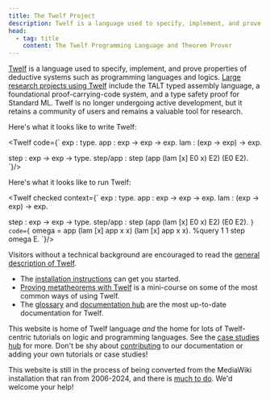 ```yaml
---
title: The Twelf Project
description: Twelf is a language used to specify, implement, and prove properties of deductive systems such as programming languages and logics.
head:
  - tag: title
    content: The Twelf Programming Language and Theorem Prover
---
```



[Twelf](/wiki/about-the-twelf-project/) is a language used to specify,
implement, and prove properties of deductive systems such as programming
languages and logics. [Large research projects using
Twelf](/wiki/research-projects-using-twelf/) include the TALT typed assembly
language, a foundational proof-carrying-code system, and a type safety proof
for Standard ML. Twelf is no longer undergoing active development, but it
retains a community of users and remains a valuable tool for research.

Here's what it looks like to write Twelf:

<Twelf code={`
exp : type.
app : exp -> exp -> exp.
lam : (exp -> exp) -> exp.

step : exp -> exp -> type.
step/app : step (app (lam [x] E0 x) E2) (E0 E2).
`}/>

Here's what it looks like to run Twelf:

<Twelf checked context={`
exp : type.
app : exp -> exp -> exp.
lam : (exp -> exp) -> exp.

step : exp -> exp -> type.
step/app : step (app (lam [x] E0 x) E2) (E0 E2).
`} code={`
omega = app (lam [x] app x x) (lam [x] app x x).
%query 1 1 step omega E.
`}/>

Visitors without a technical background are encouraged to read the [general
description of Twelf](/wiki/general-description-of-twelf/).

- The [installation instructions](/download/) can get you started.
- [Proving metatheorems with Twelf](/wiki/proving-metatheorems-with-twelf/) is
  a mini-course on some of the most common ways of using Twelf.
- The [glossary](/wiki/glossary/) and [documentation hub](/wiki/documentation/)
  are the most up-to-date documentation for Twelf.

This website is home of Twelf language _and_ the home for lots of Twelf-centric
tutorials on logic and programming languages. See the [case studies
hub](/wiki/case-studies/) for more. Don't be shy about
[contributing](/contributing/) to our documentation or adding your own
tutorials or case studies!

This website is still in the process of being converted from the MediaWiki
installation that ran from 2006-2024, and there is [much to do](/todo/). We'd
welcome your help!

